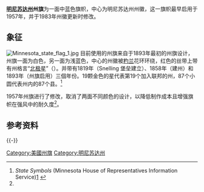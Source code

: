 {{Infobox Flag
 | Name = 明尼苏达州州旗
 | Article = 
 | Image = Flag of Minnesota.svg
 | Nickname = 
 | Use = 110000
 | Symbol = 
 | Proportion = 
 | Adoption = 1983年8月2日
 | Design =
 | Designer = Pauline Fjelde 
 | Type = 
}}
'''[[明尼苏达州|明尼苏达州]]州旗'''为一面中蓝色旗帜，中心为明尼苏达州州徽，这一旗帜最早启用于1957年，并于1983年州徽更新时修改。

==象征==
[[File:Minnesota_state_flag_1.jpg|thumb]]
目前使用的州旗来自于1893年最初的州旗设计，州旗一面为白色，另一面为浅蓝色，中心的州徽被[[杓兰|杓兰]]花环环绕，红色的丝带上带有州格言“[[北极星|北极星]]”（{{lang-fr|L'étoile du nord}}）。并带有1819年（Snelling 堡垒建立）、1858年（建州）和1893年（州旗启用）三個年份。19颗金色的星代表第19个加入联邦的州，87个小圆代表州内的87个县。<ref name="govser">''State Symbols'' (Minnesota House of Representatives Information Service)[http://www.house.leg.state.mn.us/hinfo/govser/GOVSER2.pdf] {{Wayback|url=http://www.house.leg.state.mn.us/hinfo/govser/GOVSER2.pdf |date=20181224225136 }}</ref>

1957年州旗进行了修改，取消了两面不同颜色的设计，以降低制作成本且增强旗帜在强风中的耐久度<ref name="govser"/>。

==参考资料==
{{Reflist}}

{{-}}
{{U.S. flags}}

[[Category:美國州旗|Category:美國州旗]]
[[Category:明尼苏达州|Category:明尼苏达州]]